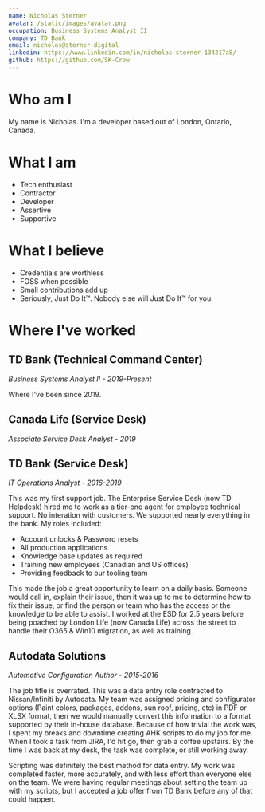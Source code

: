 ```yaml
---
name: Nicholas Sterner
avatar: /static/images/avatar.png
occupation: Business Systems Analyst II
company: TD Bank
email: nicholas@sterner.digital
linkedin: https://www.linkedin.com/in/nicholas-sterner-134217a8/
github: https://github.com/SK-Crow
---
```


# Who am I
My name is Nicholas.  I'm a developer based out of London, Ontario, Canada.

# What I am
- Tech enthusiast
- Contractor
- Developer
- Assertive
- Supportive

# What I believe
- Credentials are worthless
- FOSS when possible
- Small contributions add up
- Seriously, Just Do It™.  Nobody else will Just Do It™ for you.

# Where I've worked
## TD Bank (Technical Command Center)
*Business Systems Analyst II - 2019-Present*

Where I've been since 2019.

## Canada Life (Service Desk)
*Associate Service Desk Analyst - 2019*

## TD Bank (Service Desk)
*IT Operations Analyst - 2016-2019*

This was my first support job.  The Enterprise Service Desk (now TD Helpdesk) hired me to work as a tier-one agent for employee technical support.  No interation with customers.  We supported nearly everything in the bank.  My roles included:

- Account unlocks & Password resets
- All production applications
- Knowledge base updates as required
- Training new employees (Canadian and US offices)
- Providing feedback to our tooling team

This made the job a great opportunity to learn on a daily basis.  Someone would call in, explain their issue, then it was up to me to determine how to fix their issue, or find the person or team who has the access or the knowledge to be able to assist.  I worked at the ESD for 2.5 years before being poached by London Life (now Canada Life) across the street to handle their O365 & Win10 migration, as well as training.

## Autodata Solutions
*Automotive Configuration Author - 2015-2016*

The job title is overrated.  This was a data entry role contracted to Nissan/Infiniti by Autodata.  My team was assigned pricing and configurator options (Paint colors, packages, addons, sun roof, pricing, etc) in PDF or XLSX format, then we would manually convert this information to a format supported by their in-house database. Because of how trivial the work was, I spent my breaks and downtime creating AHK scripts to do my job for me.  When I took a task from JIRA, I'd hit go, then grab a coffee upstairs.  By the time I was back at my desk, the task was complete, or still working away.

Scripting was definitely the best method for data entry.  My work was completed faster, more accurately, and with less effort than everyone else on the team.  We were having regular meetings about setting the team up with my scripts, but I accepted a job offer from TD Bank before any of that could happen.
